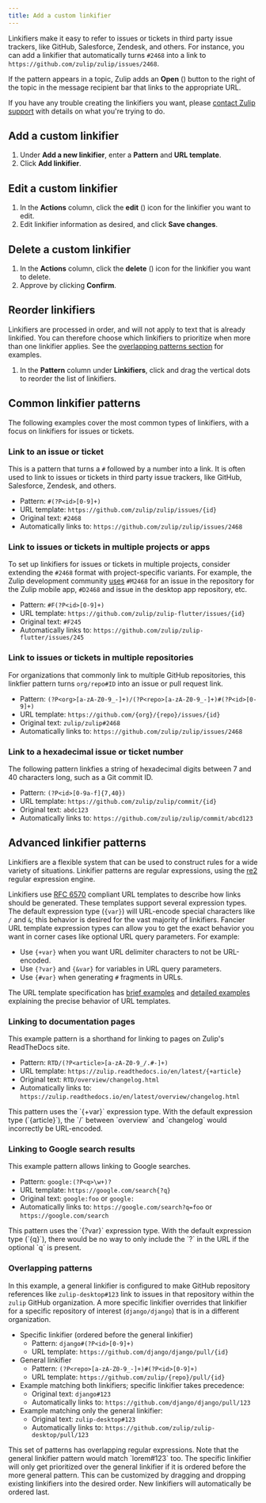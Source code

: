 ```yaml
---
title: Add a custom linkifier
---
```




<AdminOnly />

Linkifiers make it easy to refer to issues or tickets in third
party issue trackers, like GitHub, Salesforce, Zendesk, and others.
For instance, you can add a linkifier that automatically turns `#2468`
into a link to `https://github.com/zulip/zulip/issues/2468`.

If the pattern appears in a topic, Zulip adds an
**Open** (<ExternalLinkIcon />) button
to the right of the topic in the message recipient bar that links to
the appropriate URL.

If you have any trouble creating the linkifiers you want, please [contact Zulip
support](/help/contact-support) with details on what you're trying to do.

## Add a custom linkifier

<FlattenedSteps>
  <NavigationSteps target="settings/linkifier-settings" />

  1. Under **Add a new linkifier**, enter a **Pattern** and
     **URL template**.
  1. Click **Add linkifier**.
</FlattenedSteps>

## Edit a custom linkifier

<FlattenedSteps>
  <NavigationSteps target="settings/linkifier-settings" />

  1. In the **Actions** column, click the **edit** (<EditIcon />)
     icon for the linkifier you want to edit.
  1. Edit linkifier information as desired, and click **Save changes**.
</FlattenedSteps>

## Delete a custom linkifier

<FlattenedSteps>
  <NavigationSteps target="settings/linkifier-settings" />

  1. In the **Actions** column, click the **delete** (<TrashIcon />) icon for the linkifier you want to delete.
  1. Approve by clicking **Confirm**.
</FlattenedSteps>

## Reorder linkifiers

Linkifiers are processed in order, and will not apply to text that
is already linkified. You can therefore choose which linkifiers to prioritize
when more than one linkifier applies. See the
[overlapping patterns section](#overlapping-patterns) for examples.

<FlattenedSteps>
  <NavigationSteps target="settings/linkifier-settings" />

  1. In the **Pattern** column under **Linkifiers**, click and drag the vertical
     dots to reorder the list of linkifiers.
</FlattenedSteps>

## Common linkifier patterns

The following examples cover the most common types of linkifiers, with a focus
on linkifiers for issues or tickets.

### Link to an issue or ticket

This is a pattern that turns a `#` followed by a number into a link. It is often
used to link to issues or tickets in third party issue trackers, like GitHub,
Salesforce, Zendesk, and others.

* Pattern: `#(?P<id>[0-9]+)`
* URL template: `https://github.com/zulip/zulip/issues/{id}`
* Original text: `#2468`
* Automatically links to: `https://github.com/zulip/zulip/issues/2468`

### Link to issues or tickets in multiple projects or apps

To set up linkifiers for issues or tickets in multiple projects,
consider extending the `#2468` format with project-specific
variants. For example, the Zulip development community
[uses](https://zulip.com/development-community/#linking-to-github-issues-and-pull-requests)
`#M2468` for an issue in the repository for the Zulip mobile app,
`#D2468` and issue in the desktop app repository, etc.

* Pattern: `#F(?P<id>[0-9]+)`
* URL template: `https://github.com/zulip/zulip-flutter/issues/{id}`
* Original text: `#F245`
* Automatically links to: `https://github.com/zulip/zulip-flutter/issues/245`

### Link to issues or tickets in multiple repositories

For organizations that commonly link to multiple GitHub repositories, this
linkfier pattern turns `org/repo#ID` into an issue or pull request link.

* Pattern: `(?P<org>[a-zA-Z0-9_-]+)/(?P<repo>[a-zA-Z0-9_-]+)#(?P<id>[0-9]+)`
* URL template: `https://github.com/{org}/{repo}/issues/{id}`
* Original text: `zulip/zulip#2468`
* Automatically links to: `https://github.com/zulip/zulip/issues/2468`

### Link to a hexadecimal issue or ticket number

The following pattern linkfies a string of hexadecimal digits between 7 and 40
characters long, such as a Git commit ID.

* Pattern: `(?P<id>[0-9a-f]{7,40})`
* URL template: `https://github.com/zulip/zulip/commit/{id}`
* Original text: `abdc123`
* Automatically links to: `https://github.com/zulip/zulip/commit/abcd123`

## Advanced linkifier patterns

Linkifiers are a flexible system that can be used to construct rules for a wide
variety of situations. Linkifier patterns are regular expressions, using the
[re2](https://github.com/google/re2/wiki/Syntax) regular expression
engine.

Linkifiers use [RFC 6570](https://www.rfc-editor.org/rfc/rfc6570.html) compliant
URL templates to describe how links should be generated. These templates support
several expression types. The default expression type (`{var}`) will URL-encode
special characters like `/` and `&`; this behavior is desired for the vast
majority of linkifiers. Fancier URL template expression types can allow you to
get the exact behavior you want in corner cases like optional URL query
parameters. For example:

* Use `{+var}` when you want URL delimiter characters to not be URL-encoded.
* Use `{?var}` and `{&var}` for variables in URL query parameters.
* Use `{#var}` when generating `#` fragments in URLs.

The URL template specification has [brief
examples](https://www.rfc-editor.org/rfc/rfc6570.html#section-1.2) and [detailed
examples](https://www.rfc-editor.org/rfc/rfc6570.html#section-3.2) explaining
the precise behavior of URL templates.

### Linking to documentation pages

This example pattern is a shorthand for linking to pages on Zulip's ReadTheDocs
site.

* Pattern: `RTD/(?P<article>[a-zA-Z0-9_/.#-]+)`
* URL template: `https://zulip.readthedocs.io/en/latest/{+article}`
* Original text: `RTD/overview/changelog.html`
* Automatically links to: `https://zulip.readthedocs.io/en/latest/overview/changelog.html`

<ZulipTip>
  This pattern uses the `{+var}` expression type. With the
  default expression type (`{article}`), the `/` between `overview` and
  `changelog` would incorrectly be URL-encoded.
</ZulipTip>

### Linking to Google search results

This example pattern allows linking to Google searches.

* Pattern: `google:(?P<q>\w+)?`
* URL template: `https://google.com/search{?q}`
* Original text: `google:foo` or `google:`
* Automatically links to: `https://google.com/search?q=foo` or `https://google.com/search`

<ZulipTip>
  This pattern uses the `{?var}` expression type. With the default expression
  type (`{q}`), there would be no way to only include the `?` in the URL
  if the optional `q` is present.
</ZulipTip>

### Overlapping patterns

In this example, a general linkifier is configured to make GitHub
repository references like `zulip-desktop#123` link to issues in that
repository within the `zulip` GitHub organization. A more specific
linkifier overrides that linkifier for a specific repository of
interest (`django/django`) that is in a different organization.

* Specific linkifier (ordered before the general linkifier)
  * Pattern: `django#(?P<id>[0-9]+)`
  * URL template: `https://github.com/django/django/pull/{id}`
* General linkifier
  * Pattern: `(?P<repo>[a-zA-Z0-9_-]+)#(?P<id>[0-9]+)`
  * URL template: `https://github.com/zulip/{repo}/pull/{id}`
* Example matching both linkifiers; specific linkifier takes precedence:
  * Original text: `django#123`
  * Automatically links to: `https://github.com/django/django/pull/123`
* Example matching only the general linkifier:
  * Original text: `zulip-desktop#123`
  * Automatically links to: `https://github.com/zulip/zulip-desktop/pull/123`

<ZulipTip>
  This set of patterns has overlapping regular expressions. Note that
  the general linkifier pattern would match `lorem#123` too. The specific
  linkifier will only get prioritized over the general linkifier if it is
  ordered before the more general pattern. This can be customized by
  dragging and dropping existing linkifiers into the desired order. New
  linkifiers will automatically be ordered last.
</ZulipTip>
